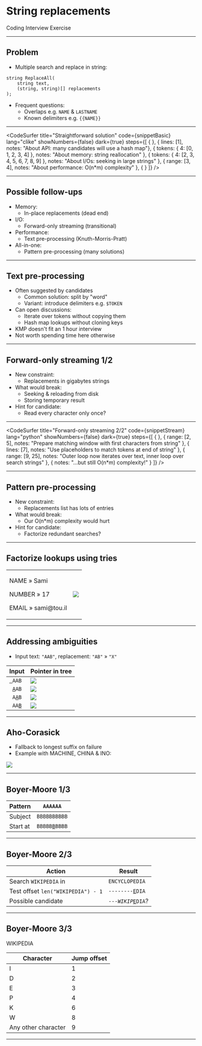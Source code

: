 
# String replacements

Coding Interview Exercise

---

## Problem

- Multiple search and replace in string:

```clike
string ReplaceAll(
    string text,
    (string, string)[] replacements
);
```

- Frequent questions:
  - Overlaps e.g. `NAME` & `LASTNAME`
  - Known delimiters e.g. `{{NAME}}`

---


<CodeSurfer
  title="Straightforward solution"
  code={snippetBasic}
  lang="clike"
  showNumbers={false}
  dark={true}
  steps={[
    { },
    { lines: [1], notes: "About API: many candidates will use a hash map"},
    { tokens: { 4: [0, 1, 2, 3, 4] }, notes: "About memory: string reallocation" },
    { tokens: { 4: [2, 3, 4, 5, 6, 7, 8, 9] }, notes: "About I/Os: seeking in large strings" },
    { range: [3, 4], notes: "About performance: O(n*m) complexity" },
    { }
  ]}
/>

---

## Possible follow-ups

- Memory:
  - In-place replacements (dead end)
- I/O:
  - Forward-only streaming (transitional)
- Performance:
  - Text pre-processing (Knuth-Morris-Pratt)
- All-in-one:
  - Pattern pre-processing (many solutions)

---

## Text pre-processing

- Often suggested by candidates
  - Common solution: split by "word"
  - Variant: introduce delimiters e.g. `$TOKEN`
- Can open discussions:
  - Iterate over tokens without copying them
  - Hash map lookups without cloning keys
- KMP doesn't fit an 1 hour interview
- Not worth spending time here otherwise

---

## Forward-only streaming 1/2

- New constraint:
  - Replacements in gigabytes strings
- What would break:
  - Seeking & reloading from disk
  - Storing temporary result
- Hint for candidate:
  - Read every character only once?

---


<CodeSurfer
  title="Forward-only streaming 2/2"
  code={snippetStream}
  lang="python"
  showNumbers={false}
  dark={true}
  steps={[
    { },
    { range: [2, 5], notes: "Prepare matching window with first characters from string" },
    { lines: [7], notes: "Use placeholders to match tokens at end of string" },
    { range: [9, 25], notes: "Outer loop now iterates over text, inner loop over search strings" },
    { notes: "...but still O(n*m) complexity!" }
  ]}
/>

---

## Pattern pre-processing

- New constraint:
  - Replacements list has lots of entries
- What would break:
  - Our O(n*m) complexity would hurt
- Hint for candidate:
  - Factorize redundant searches?

---

## Factorize lookups using tries

<table width="100%">
    <tr>
        <td>
            <p>NAME &raquo; Sami</p>
            <p>NUMBER &raquo; 17</p>
            <p>EMAIL &raquo; sami@tou.il</p>
        </td>
        <td>
            <img src="./assets/trie.png" />
        </td>
    </tr>
</table>

---

## Addressing ambiguities

- Input text: `"AAB"`, replacement: `"AB"` &raquo; `"X"`

Input | Pointer in tree
---|---
<code><u>&nbsp;</u>AAB</code> | <img src="./assets/ambiguous1.png" />
<code>&nbsp;<u>A</u>AB</code> | <img src="./assets/ambiguous2.png" />
<code>&nbsp;A<u>A</u>B</code> | <img src="./assets/ambiguous1.png" />
<code>&nbsp;AA<u>B</u></code> | <img src="./assets/ambiguous1.png" />

---

## Aho-Corasick

- Fallback to longest suffix on failure
- Example with MACHINE, CHINA & INO:

![](./assets/aho-corasick.png)

---

## Boyer-Moore 1/3

Pattern | `AAAAAA`
---|---
Subject | `BBBBBBBBBB`
Start at | <code>BBBBB<u>B</u>BBBB</code>

---

## Boyer-Moore 2/3

Action | Result
---|---
Search <code>WIKIPEDIA</code> in | <code>ENCYCLOPEDIA</code>
Test offset `len("WIKIPEDIA") - 1` | <code>--------<u>E</u>DIA</code>
Possible candidate | <code>---<em>WIKIP</em><u>E</u>DIA</code>?

---

## Boyer-Moore 3/3

WIKIPEDIA

Character | Jump offset
---|---
I | 1
D | 2
E | 3
P | 4
K | 6
W | 8
Any other character | 9

---
